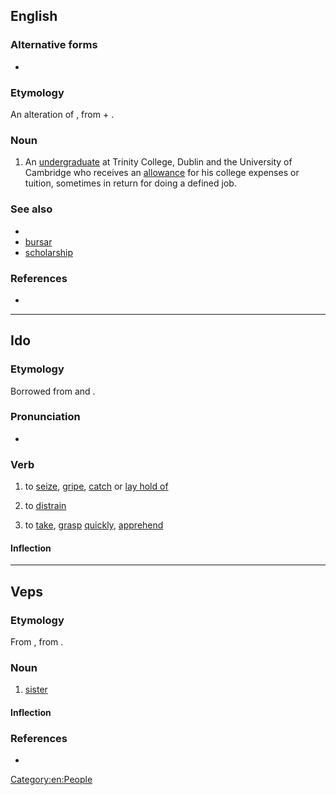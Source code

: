 {{also|sizär}}
==English==

===Alternative forms===
* {{l|en|sizer}}

===Etymology===
An alteration of {{m|en|sizer}}, from {{m|en|size||fixed portion}} + {{m|en|-er}}.

===Noun===
{{en-noun}}

# {{lb|en|British}} An [[undergraduate]] at Trinity College, Dublin and the University of Cambridge who receives an [[allowance]] for his college expenses or tuition, sometimes in return for doing a defined job.

===See also===
* {{pedia}}
* [[bursar]]
* [[scholarship]]

===References===
* {{R:Websters}}

[[Category:en:People]]

----

==Ido==

===Etymology===
Borrowed from {{bor|io|en|seize}} and {{bor|io|fr|saisir}}.

===Pronunciation===
* {{IPA|io|/siˈzar/}}

===Verb===
{{io-verb|siz}}

# {{lb|io|transitive}} to [[seize]], [[gripe]], [[catch]] or [[lay hold of]]
# {{lb|io|transitive}} to [[distrain]] {{gloss|property}}
# {{lb|io|transitive|figuratively}} to [[take]], [[grasp]] [[quickly]], [[apprehend]] {{gloss|arrest}}

====Inflection====
{{io-conj}}

----

==Veps==

===Etymology===
From {{inh|vep|fiu-fin-pro|*sesar}}, from {{der|vep|ine-bsl-pro|*swésō}}.

===Noun===
{{vep-noun}}

# [[sister]]

====Inflection====
{{vep-decl-sizar}}

===References===
* {{R:vep:UVVV|сестра}}

{{topics|vep|Family}}